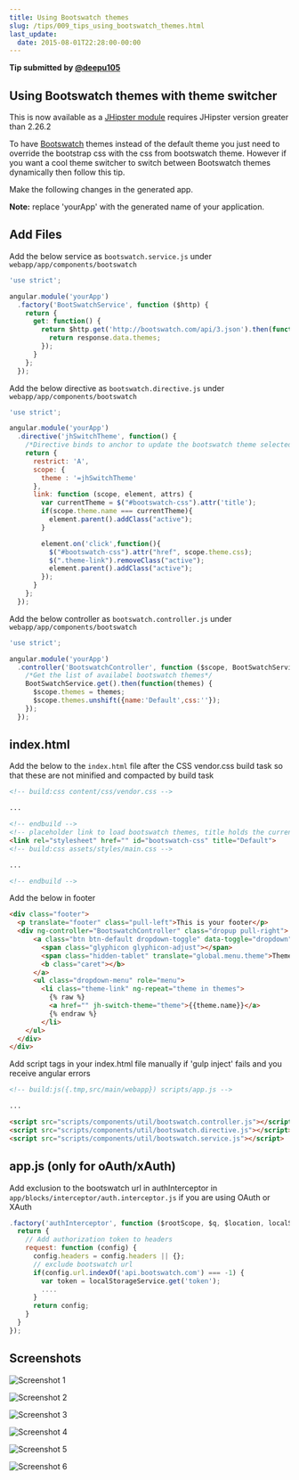 ```yaml
---
title: Using Bootswatch themes
slug: /tips/009_tips_using_bootswatch_themes.html
last_update:
  date: 2015-08-01T22:28:00-00:00
---
```


__Tip submitted by [@deepu105](https://github.com/deepu105)__


## Using Bootswatch themes with theme switcher

This is now available as a [JHipster module](https://github.com/deepu105/generator-jhipster-bootswatch) requires JHipster version greater than 2.26.2

To have [Bootswatch](https://bootswatch.com/) themes instead of the default theme you just need to override the bootstrap css with the css from bootswatch theme. However if you want a cool theme switcher to switch between Bootswatch themes dynamically then follow this tip.

Make the following changes in the generated app.

**Note:** replace 'yourApp' with the generated name of your application.


## Add Files

Add the below service as `bootswatch.service.js` under `webapp/app/components/bootswatch`

```js
'use strict';

angular.module('yourApp')
  .factory('BootSwatchService', function ($http) {
    return {
      get: function() {
        return $http.get('http://bootswatch.com/api/3.json').then(function (response) {
          return response.data.themes;
        });
      }
    };
  });
```

Add the below directive as `bootswatch.directive.js` under `webapp/app/components/bootswatch`

```js
'use strict';

angular.module('yourApp')
  .directive('jhSwitchTheme', function() {
    /*Directive binds to anchor to update the bootswatch theme selected*/
    return {
      restrict: 'A',
      scope: {
        theme : '=jhSwitchTheme'
      },
      link: function (scope, element, attrs) {
        var currentTheme = $("#bootswatch-css").attr('title');
        if(scope.theme.name === currentTheme){
          element.parent().addClass("active");
        }

        element.on('click',function(){
          $("#bootswatch-css").attr("href", scope.theme.css);
          $(".theme-link").removeClass("active");
          element.parent().addClass("active");
        });
      }
    };
  });
```

Add the below controller as `bootswatch.controller.js` under `webapp/app/components/bootswatch`

```js
'use strict';

angular.module('yourApp')
  .controller('BootswatchController', function ($scope, BootSwatchService) {
    /*Get the list of availabel bootswatch themes*/
    BootSwatchService.get().then(function(themes) {
      $scope.themes = themes;
      $scope.themes.unshift({name:'Default',css:''});
    });
  });
```


## index.html

Add the below to the `index.html` file after the CSS vendor.css build task so that these are not minified and compacted by build task

```html
<!-- build:css content/css/vendor.css -->

...

<!-- endbuild -->
<!-- placeholder link to load bootswatch themes, title holds the current applied theme name-->
<link rel="stylesheet" href="" id="bootswatch-css" title="Default">
<!-- build:css assets/styles/main.css -->

...

<!-- endbuild -->
```

Add the below in footer

```html
<div class="footer">
  <p translate="footer" class="pull-left">This is your footer</p>
  <div ng-controller="BootswatchController" class="dropup pull-right">
      <a class="btn btn-default dropdown-toggle" data-toggle="dropdown">
        <span class="glyphicon glyphicon-adjust"></span>
        <span class="hidden-tablet" translate="global.menu.theme">Theme</span>
        <b class="caret"></b>
      </a>
      <ul class="dropdown-menu" role="menu">
        <li class="theme-link" ng-repeat="theme in themes">
          {% raw %}
          <a href="" jh-switch-theme="theme">{{theme.name}}</a>
          {% endraw %}
        </li>
    </ul>
  </div>
</div>
```

Add script tags in your index.html file manually if 'gulp inject' fails and you receive angular errors

```html
<!-- build:js({.tmp,src/main/webapp}) scripts/app.js -->

...

<script src="scripts/components/util/bootswatch.controller.js"></script>
<script src="scripts/components/util/bootswatch.directive.js"></script>
<script src="scripts/components/util/bootswatch.service.js"></script>
```


## app.js (only for oAuth/xAuth)

Add exclusion to the bootswatch url in authInterceptor in `app/blocks/interceptor/auth.interceptor.js` if you are using OAuth or XAuth

```js
.factory('authInterceptor', function ($rootScope, $q, $location, localStorageService) {
  return {
    // Add authorization token to headers
    request: function (config) {
      config.headers = config.headers || {};
      // exclude bootswatch url
      if(config.url.indexOf('api.bootswatch.com') === -1) {
        var token = localStorageService.get('token');
        ....
      }
      return config;
    }
  }
});
```


## Screenshots

![Screenshot 1](/images/009_tips_using_bootswatch_themes_01.png)

![Screenshot 2](/images/009_tips_using_bootswatch_themes_02.png)

![Screenshot 3](/images/009_tips_using_bootswatch_themes_03.png)

![Screenshot 4](/images/009_tips_using_bootswatch_themes_04.png)

![Screenshot 5](/images/009_tips_using_bootswatch_themes_05.png)

![Screenshot 6](/images/009_tips_using_bootswatch_themes_06.png)
